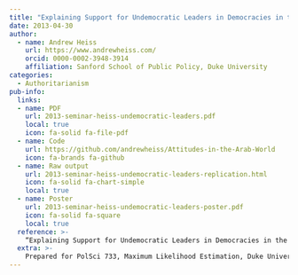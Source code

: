 ```yaml
---
title: "Explaining Support for Undemocratic Leaders in Democracies in the Middle East"
date: 2013-04-30
author:
  - name: Andrew Heiss
    url: https://www.andrewheiss.com/
    orcid: 0000-0002-3948-3914
    affiliation: Sanford School of Public Policy, Duke University
categories:
  - Authoritarianism
pub-info:
  links:
  - name: PDF
    url: 2013-seminar-heiss-undemocratic-leaders.pdf
    local: true
    icon: fa-solid fa-file-pdf
  - name: Code
    url: https://github.com/andrewheiss/Attitudes-in-the-Arab-World
    icon: fa-brands fa-github
  - name: Raw output
    url: 2013-seminar-heiss-undemocratic-leaders-replication.html
    icon: fa-solid fa-chart-simple
    local: true
  - name: Poster
    url: 2013-seminar-heiss-undemocratic-leaders-poster.pdf
    icon: fa-solid fa-square
    local: true
  reference: >-
    “Explaining Support for Undemocratic Leaders in Democracies in the Middle East”<br>Replication and extension of Amaney Jamal and Mark Tessler. 2008. <a href="https://www.princeton.edu/~ajamal/Jamal_Tessler.97-110.pdf">“Attitudes in the Arab World."</a> <em>Journal of Democracy</em> 19, no. 1 (January): 97–110.
  extra: >-
    Prepared for PolSci 733, Maximum Likelihood Estimation, Duke University (taught by <a href="http://mdwardlab.com/">Mike Ward</a>)
---
```



